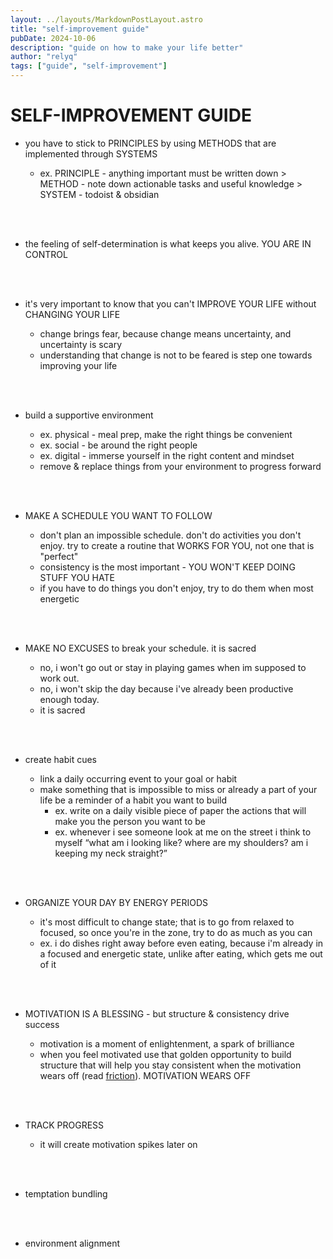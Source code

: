 ```yaml
---
layout: ../layouts/MarkdownPostLayout.astro
title: "self-improvement guide"
pubDate: 2024-10-06
description: "guide on how to make your life better"
author: "relyq"
tags: ["guide", "self-improvement"]
---
```


# SELF-IMPROVEMENT GUIDE

- you have to stick to PRINCIPLES by using METHODS that are implemented through SYSTEMS

  - ex. PRINCIPLE - anything important must be written down > METHOD - note down actionable tasks and useful knowledge > SYSTEM - todoist & obsidian

<br></br>

- the feeling of self-determination is what keeps you alive. YOU ARE IN CONTROL

<br></br>

- it's very important to know that you can't IMPROVE YOUR LIFE without CHANGING YOUR LIFE

  - change brings fear, because change means uncertainty, and uncertainty is scary
  - understanding that change is not to be feared is step one towards improving your life

<br></br>

- build a supportive environment

  - ex. physical - meal prep, make the right things be convenient
  - ex. social - be around the right people
  - ex. digital - immerse yourself in the right content and mindset
  - remove & replace things from your environment to progress forward

<br></br>

- MAKE A SCHEDULE YOU WANT TO FOLLOW

  - don't plan an impossible schedule. don't do activities you don't enjoy. try to create a routine that WORKS FOR YOU, not one that is "perfect"
  - consistency is the most important - YOU WON'T KEEP DOING STUFF YOU HATE
  - if you have to do things you don't enjoy, try to do them when most energetic

<br></br>

- MAKE NO EXCUSES to break your schedule. it is sacred

  - no, i won't go out or stay in playing games when im supposed to work out.
  - no, i won't skip the day because i've already been productive enough today.
  - it is sacred

<br></br>

- create habit cues

  - link a daily occurring event to your goal or habit
  - make something that is impossible to miss or already a part of your life be a reminder of a habit you want to build
    - ex. write on a daily visible piece of paper the actions that will make you the person you want to be
    - ex. whenever i see someone look at me on the street i think to myself “what am i looking like? where are my shoulders? am i keeping my neck straight?”

<br></br>

- ORGANIZE YOUR DAY BY ENERGY PERIODS

  - it's most difficult to change state; that is to go from relaxed to focused, so once you're in the zone, try to do as much as you can
  - ex. i do dishes right away before even eating, because i'm already in a focused and energetic state, unlike after eating, which gets me out of it

<br></br>

- MOTIVATION IS A BLESSING - but structure & consistency drive success

  - motivation is a moment of enlightenment, a spark of brilliance
  - when you feel motivated use that golden opportunity to build structure that will help you stay consistent when the motivation wears off (read <a href="/productivity">friction</a>). MOTIVATION WEARS OFF

<br></br>

- TRACK PROGRESS

  - it will create motivation spikes later on

<br></br>

- temptation bundling

<br></br>

- environment alignment
